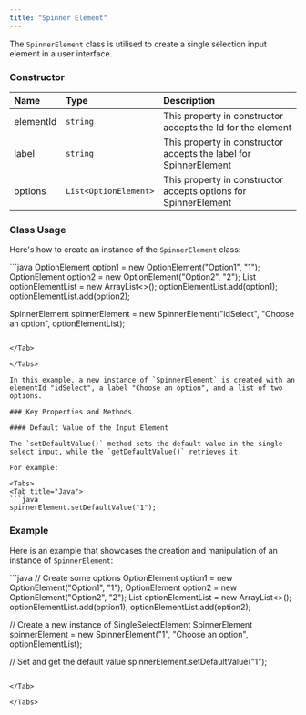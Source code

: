 ```yaml
---
title: "Spinner Element"
---
```


The `SpinnerElement` class is utilised to create a single selection input element in a user interface.

### Constructor

| Name      | Type                  | Description                                                       |
| :--------- | :--------------------- | :----------------------------------------------------------------- |
| elementId | `string`              | This property in constructor accepts the Id for the element       |
| label     | `string`              | This property in constructor accepts the label for SpinnerElement |
| options   | `List<OptionElement>` | This property in constructor accepts options for SpinnerElement   |

### Class Usage

Here's how to create an instance of the `SpinnerElement` class:

<Tabs>
<Tab title="Java">
```java
OptionElement option1 = new OptionElement("Option1", "1");
OptionElement option2 = new OptionElement("Option2", "2");
List<OptionElement> optionElementList = new ArrayList<>();
optionElementList.add(option1);
optionElementList.add(option2);

SpinnerElement spinnerElement = new SpinnerElement("idSelect", "Choose an option", optionElementList);
```

</Tab>

</Tabs>

In this example, a new instance of `SpinnerElement` is created with an elementId "idSelect", a label "Choose an option", and a list of two options.

### Key Properties and Methods

#### Default Value of the Input Element

The `setDefaultValue()` method sets the default value in the single select input, while the `getDefaultValue()` retrieves it.

For example:

<Tabs>
<Tab title="Java">
```java
spinnerElement.setDefaultValue("1");
```

</Tab>

</Tabs>

### Example

Here is an example that showcases the creation and manipulation of an instance of `SpinnerElement`:

<Tabs>
<Tab title="Java">
```java
// Create some options
OptionElement option1 = new OptionElement("Option1", "1");
OptionElement option2 = new OptionElement("Option2", "2");
List<OptionElement> optionElementList = new ArrayList<>();
optionElementList.add(option1);
optionElementList.add(option2);

// Create a new instance of SingleSelectElement
SpinnerElement spinnerElement = new SpinnerElement("1", "Choose an option", optionElementList);

// Set and get the default value
spinnerElement.setDefaultValue("1");
```

</Tab>

</Tabs>
